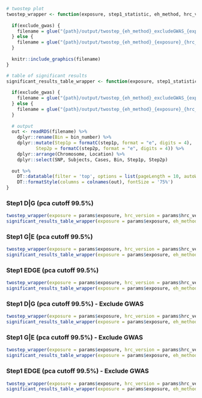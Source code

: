 
```r

# twostep plot
twostep_wrapper <- function(exposure, step1_statistic, eh_method, hrc_version, filename_suffix = "", exclude_gwas = F) {
  
  if(exclude_gwas) {
    filename = glue("{path}/output/twostep_{eh_method}_excludeGWAS_{exposure}_{hrc_version}_{step1_statistic}.png")
  } else {
    filename = glue("{path}/output/twostep_{eh_method}_{exposure}_{hrc_version}_{step1_statistic}.png")
  }
  
  knitr::include_graphics(filename)
}

# table of significant results
significant_results_table_wrapper <- function(exposure, step1_statistic, eh_method, hrc_version, filename_suffix = "", exclude_gwas = F) {
  
  if(exclude_gwas) {
    filename = glue("{path}/output/twostep_{eh_method}_excludeGWAS_{exposure}_{hrc_version}_{step1_statistic}_df.rds")
  } else {
    filename = glue("{path}/output/twostep_{eh_method}_{exposure}_{hrc_version}_{step1_statistic}_df.rds")
  }
  
  # output
  out <- readRDS(filename) %>% 
    dplyr::rename(Bin = bin_number) %>% 
    dplyr::mutate(Step1p = formatC(step1p, format = "e", digits = 4),
           Step2p = formatC(step2p, format = "e", digits = 4)) %>% 
    dplyr::arrange(Chromosome, Location) %>%
    dplyr::select(SNP, Subjects, Cases, Bin, Step1p, Step2p)
  
  out %>% 
    DT::datatable(filter = 'top', options = list(pageLength = 10, autoWidth = T)) %>% 
    DT::formatStyle(columns = colnames(out), fontSize = '75%')
}

```

### Step1 D|G (pca cutoff 99.5%)
```r
twostep_wrapper(exposure = params$exposure, hrc_version = params$hrc_version, eh_method = "gao_0.995", step1_statistic = 'chiSqG')
significant_results_table_wrapper(exposure = params$exposure, eh_method = "gao_0.995", hrc_version = params$hrc_version, step1_statistic = 'chiSqG')
```

### Step1 G|E (pca cutoff 99.5%)
```r
twostep_wrapper(exposure = params$exposure, hrc_version = params$hrc_version, eh_method = "gao_0.995", step1_statistic = 'chiSqGE')
significant_results_table_wrapper(exposure = params$exposure, eh_method = "gao_0.995", hrc_version = params$hrc_version, step1_statistic = 'chiSqGE')
```

### Step1 EDGE (pca cutoff 99.5%)
```r
twostep_wrapper(exposure = params$exposure, hrc_version = params$hrc_version, eh_method = "gao_0.995", step1_statistic = 'chiSqEDGE')
significant_results_table_wrapper(exposure = params$exposure, eh_method = "gao_0.995", hrc_version = params$hrc_version, step1_statistic = 'chiSqEDGE')
```


### Step1 D|G (pca cutoff 99.5%) - Exclude GWAS
```r
twostep_wrapper(exposure = params$exposure, hrc_version = params$hrc_version, eh_method = "gao_0.995", step1_statistic = 'chiSqG', exclude_gwas = T)
significant_results_table_wrapper(exposure = params$exposure, eh_method = "gao_0.995", hrc_version = params$hrc_version, step1_statistic = 'chiSqG', exclude_gwas = T)
```

### Step1 G|E (pca cutoff 99.5%) - Exclude GWAS
```r
twostep_wrapper(exposure = params$exposure, hrc_version = params$hrc_version, eh_method = "gao_0.995", step1_statistic = 'chiSqGE', exclude_gwas = T)
significant_results_table_wrapper(exposure = params$exposure, eh_method = "gao_0.995", hrc_version = params$hrc_version, step1_statistic = 'chiSqGE', exclude_gwas = T)
```

### Step1 EDGE (pca cutoff 99.5%) - Exclude GWAS
```r
twostep_wrapper(exposure = params$exposure, hrc_version = params$hrc_version, eh_method = "gao_0.995", step1_statistic = 'chiSqEDGE', exclude_gwas = T)
significant_results_table_wrapper(exposure = params$exposure, eh_method = "gao_0.995", hrc_version = params$hrc_version, step1_statistic = 'chiSqEDGE', exclude_gwas = T)
```

